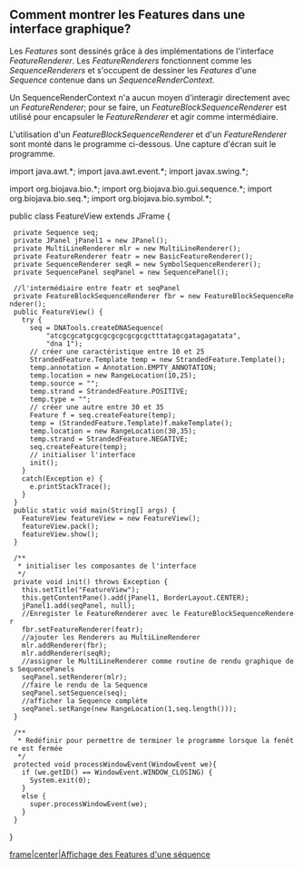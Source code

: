 == Comment montrer les Features dans une interface graphique? ==

Les ''Features'' sont dessinés grâce à des implémentations de l'interface ''FeatureRenderer''. Les ''FeatureRenderers'' fonctionnent comme les ''SequenceRenderers'' et s'occupent de dessiner les ''Features'' d'une ''Sequence'' contenue dans un ''SequenceRenderContext''.

Un SequenceRenderContext n'a aucun moyen d'interagir directement avec un ''FeatureRenderer''; pour se faire, un ''FeatureBlockSequenceRenderer'' est utilisé pour encapsuler le ''FeatureRenderer'' et agir comme intermédiaire.

L'utilisation d'un ''FeatureBlockSequenceRenderer'' et d'un ''FeatureRenderer'' sont monté dans le programme ci-dessous. Une capture d'écran suit le programme.

<java>
import java.awt.*;
import java.awt.event.*;
import javax.swing.*;

import org.biojava.bio.*;
import org.biojava.bio.gui.sequence.*;
import org.biojava.bio.seq.*;
import org.biojava.bio.symbol.*;

public class FeatureView extends JFrame {
  private Sequence seq;
  private JPanel jPanel1 = new JPanel();
  private MultiLineRenderer mlr = new MultiLineRenderer();
  private FeatureRenderer featr = new BasicFeatureRenderer();
  private SequenceRenderer seqR = new SymbolSequenceRenderer();
  private SequencePanel seqPanel = new SequencePanel();
  
  //l'intermédiaire entre featr et seqPanel
  private FeatureBlockSequenceRenderer fbr = new FeatureBlockSequenceRenderer();
  public FeatureView() {
    try {
      seq = DNATools.createDNASequence(
          "atcgcgcatgcgcgcgcgcgcgcgctttatagcgatagagatata",
          "dna 1");
      // créer une caractéristique entre 10 et 25
      StrandedFeature.Template temp = new StrandedFeature.Template();
      temp.annotation = Annotation.EMPTY_ANNOTATION;
      temp.location = new RangeLocation(10,25);
      temp.source = "";
      temp.strand = StrandedFeature.POSITIVE;
      temp.type = "";
      // créer une autre entre 30 et 35
      Feature f = seq.createFeature(temp);
      temp = (StrandedFeature.Template)f.makeTemplate();
      temp.location = new RangeLocation(30,35);
      temp.strand = StrandedFeature.NEGATIVE;
      seq.createFeature(temp);
      // initialiser l'interface
      init();
    }
    catch(Exception e) {
      e.printStackTrace();
    }
  }
  public static void main(String[] args) {
    FeatureView featureView = new FeatureView();
    featureView.pack();
    featureView.show();
  }
  
  /**
   * initialiser les composantes de l'interface
   */
  private void init() throws Exception {
    this.setTitle("FeatureView");
    this.getContentPane().add(jPanel1, BorderLayout.CENTER);
    jPanel1.add(seqPanel, null);
    //Enregister le FeatureRenderer avec le FeatureBlockSequenceRenderer
    fbr.setFeatureRenderer(featr);
    //ajouter les Renderers au MultiLineRenderer
    mlr.addRenderer(fbr);
    mlr.addRenderer(seqR);
    //assigner le MultiLineRenderer comme routine de rendu graphique des SequencePanels
    seqPanel.setRenderer(mlr);
    //faire le rendu de la Sequence
    seqPanel.setSequence(seq);
    //afficher la Sequence complète
    seqPanel.setRange(new RangeLocation(1,seq.length()));
  }
  
  /**
   * Redéfinir pour permettre de terminer le programme lorsque la fenêtre est fermée
   */
  protected void processWindowEvent(WindowEvent we){
    if (we.getID() == WindowEvent.WINDOW_CLOSING) {
      System.exit(0);
    }
    else {
      super.processWindowEvent(we);
    }
  }
}
</java>

[[image:Featview.jpg|frame|center|Affichage des Features d'une s&eacute;quence]]
